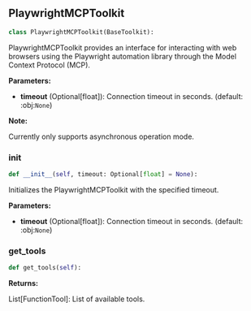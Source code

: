 <a id="camel.toolkits.playwright_mcp_toolkit"></a>

<a id="camel.toolkits.playwright_mcp_toolkit.PlaywrightMCPToolkit"></a>

## PlaywrightMCPToolkit

```python
class PlaywrightMCPToolkit(BaseToolkit):
```

PlaywrightMCPToolkit provides an interface for interacting with web
browsers using the Playwright automation library through the Model Context
Protocol (MCP).

**Parameters:**

- **timeout** (Optional[float]): Connection timeout in seconds. (default: :obj:`None`)

**Note:**

Currently only supports asynchronous operation mode.

<a id="camel.toolkits.playwright_mcp_toolkit.PlaywrightMCPToolkit.__init__"></a>

### __init__

```python
def __init__(self, timeout: Optional[float] = None):
```

Initializes the PlaywrightMCPToolkit with the specified timeout.

**Parameters:**

- **timeout** (Optional[float]): Connection timeout in seconds. (default: :obj:`None`)

<a id="camel.toolkits.playwright_mcp_toolkit.PlaywrightMCPToolkit.get_tools"></a>

### get_tools

```python
def get_tools(self):
```

**Returns:**

  List[FunctionTool]: List of available tools.
